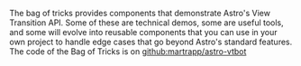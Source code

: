 The bag of tricks provides components that demonstrate Astro's View Transition API. Some of these are technical demos, some are useful tools, and some will evolve into reusable components that you can use in your own project to handle edge cases that go beyond Astro's standard features. The code of the Bag of Tricks is on [github:martrapp/astro-vtbot](https://github.com/martrapp/astro-vtbot)

